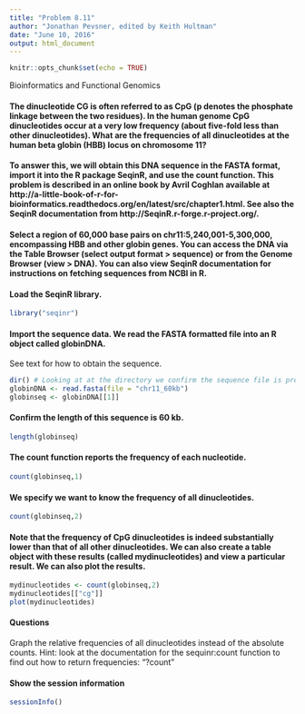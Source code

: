 ```yaml
---
title: "Problem 8.11"
author: "Jonathan Pevsner, edited by Keith Hultman"
date: "June 10, 2016"
output: html_document
---
```


```r
knitr::opts_chunk$set(echo = TRUE)
```
Bioinformatics and Functional Genomics  


#### The dinucleotide CG is often referred to as CpG (p denotes the phosphate linkage between the two residues). In the human genome CpG dinucleotides occur at a very low frequency (about five-fold less than other dinucleotides). What are the frequencies of all dinucleotides at the human beta globin (HBB) locus on chromosome 11? 

#### To answer this, we will obtain this DNA sequence in the FASTA format, import it into the R package SeqinR, and use the count function. This problem is described in an online book by Avril Coghlan available at http://a-little-book-of-r-for-bioinformatics.readthedocs.org/en/latest/src/chapter1.html.  See also the SeqinR documentation from http://SeqinR.r-forge.r-project.org/.

#### Select a region of 60,000 base pairs on chr11:5,240,001-5,300,000, encompassing HBB and other globin genes. You can access the DNA via the Table Browser (select output format > sequence) or from the Genome Browser (view > DNA). You can also view SeqinR documentation for instructions on fetching sequences from NCBI in R. 


#### Load the SeqinR library.

```r
library("seqinr")
```

#### Import the sequence data. We read the FASTA formatted file into an R object called globinDNA.
See text for how to obtain the sequence. 
```r
dir() # Looking at at the directory we confirm the sequence file is present
globinDNA <- read.fasta(file = "chr11_60kb")
globinseq <- globinDNA[[1]]
```

#### Confirm the length of this sequence is 60 kb.

```r
length(globinseq)  
```

#### The count function reports the frequency of each nucleotide.

```r
count(globinseq,1) 
```

#### We specify we want to know the frequency of all dinucleotides.

```r
count(globinseq,2)
```

#### Note that the frequency of CpG dinucleotides is indeed substantially lower than that of all other dinucleotides. We can also create a table object with these results (called mydinucleotides) and view a particular result. We can also plot the results.

```r
mydinucleotides <- count(globinseq,2)
mydinucleotides[["cg"]]
plot(mydinucleotides)
```

#### Questions
Graph the relative frequencies of all dinucleotides instead of the absolute counts. Hint: look at the documentation for the sequinr:count function to find out how to return frequencies: "?count"


#### Show the session information
```r
sessionInfo()
```

